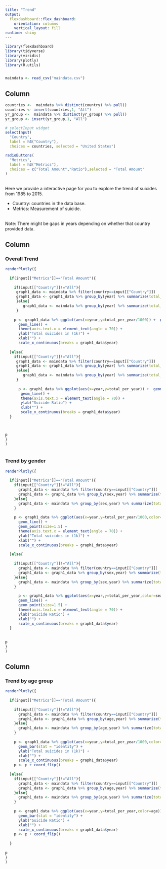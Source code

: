 ```yaml
---
title: "Trend"
output: 
  flexdashboard::flex_dashboard:
    orientation: columns
    vertical_layout: fill
runtime: shiny
---
```


```r
library(flexdashboard)
library(tidyverse)
library(viridis)
library(plotly)
library(R.utils)


maindata <- read_csv("maindata.csv")
```

Column {.sidebar}
-----------------------------------------------------------------------

```r
countries <-  maindata %>% distinct(country) %>% pull()
countries <- insert(countries,1, "All")
yr_group <-  maindata %>% distinct(yr_group) %>% pull() 
yr_group <- insert(yr_group,1, "All")

# selectInput widget
selectInput(
  "Country", 
  label = h3("Country"),
  choices = countries, selected = "United States")

radioButtons(
  "Metrics",
  label = h3("Metrics"),
  choices = c("Total Amount","Ratio"),selected = "Total Amount"
)


```

<br>
Here we provide a interactive page for you to explore the trend of suicides from 1985 to 2015. 

- Country: countries in the data base.
- Metrics: Measurement of suicide.

<br>
Note: There might be gaps in years depending on whether that country provided data.

Column {data-width=500}
-----------------------------------------------------------------------

### Overall Trend

```r
renderPlotly({
  
  if(input[["Metrics"]]=="Total Amount"){
    
    if(input[["Country"]]!="All"){
     graph1_data <- maindata %>% filter(country==input[["Country"]])
     graph1_data <- graph1_data %>% group_by(year) %>% summarize(total_per_year=sum(suicides_no))
     }else{
        graph1_data <- maindata %>% group_by(year) %>% summarize(total_per_year=sum(suicides_no))
     }
    
    p <- graph1_data %>% ggplot(aes(x=year,y=total_per_year/1000)) +  geom_point(size=1.5) + 
      geom_line() +
      theme(axis.text.x = element_text(angle = 70)) +
      ylab("Total suicides in (1k)") +
      xlab("") +
      scale_x_continuous(breaks = graph1_data$year)
    
  }else{
    if(input[["Country"]]!="All"){
     graph1_data <- maindata %>% filter(country==input[["Country"]])
     graph1_data <- graph1_data %>% group_by(year) %>% summarize(total_per_year=sum(suicides_no)/sum(population))
     }else{
        graph1_data <- maindata %>% group_by(year) %>% summarize(total_per_year=sum(suicides_no)/sum(population))
     }
    
      p <- graph1_data %>% ggplot(aes(x=year,y=total_per_year)) +  geom_point(size=1.5) + 
       geom_line() +
       theme(axis.text.x = element_text(angle = 70)) +
       ylab("Suicide Ratio") +
       xlab("") +
       scale_x_continuous(breaks = graph1_data$year)
  }
      


p  
}
)



```

### Trend by gender

```r
renderPlotly({
  
  if(input[["Metrics"]]=="Total Amount"){
    if(input[["Country"]]!="All"){
      graph1_data <- maindata %>% filter(country==input[["Country"]])
      graph1_data <- graph1_data %>% group_by(sex,year) %>% summarize(total_per_year=sum(suicides_no))
    }else{
      graph1_data <- maindata %>% group_by(sex,year) %>% summarize(total_per_year=sum(suicides_no))
    }
    
    p <- graph1_data %>% ggplot(aes(x=year,y=total_per_year/1000,color=sex)) + 
      geom_line() + 
      geom_point(size=1.5) +
      theme(axis.text.x = element_text(angle = 70)) +
      ylab("Total suicides in (1k)") +
      xlab("") +
      scale_x_continuous(breaks = graph1_data$year)
    
  }else{
    
    if(input[["Country"]]!="All"){
      graph1_data <- maindata %>% filter(country==input[["Country"]])
      graph1_data <- graph1_data %>% group_by(sex,year) %>% summarize(total_per_year=sum(suicides_no)/sum(population))
    }else{
      graph1_data <- maindata %>% group_by(sex,year) %>% summarize(total_per_year=sum(suicides_no)/sum(population))
    }
    
      p <- graph1_data %>% ggplot(aes(x=year,y=total_per_year,color=sex)) + 
      geom_line() + 
      geom_point(size=1.5) +
      theme(axis.text.x = element_text(angle = 70)) +
      ylab("Suicide Ratio") +
      xlab("") +
      scale_x_continuous(breaks = graph1_data$year)
  }
     
      
p  
}
)


```




Column {data-width=500}
-----------------------------------------------------------------------



### Trend by age group

```r
renderPlotly({
  
  if(input[["Metrics"]]=="Total Amount"){
    
    if(input[["Country"]]!="All"){
      graph1_data <- maindata %>% filter(country==input[["Country"]])
      graph1_data <- graph1_data %>% group_by(age,year) %>% summarize(total_per_year=sum(suicides_no))
    }else{
      graph1_data <- maindata %>% group_by(age,year) %>% summarize(total_per_year=sum(suicides_no))
    }
    
    p <- graph1_data %>% ggplot(aes(x=year,y=total_per_year/1000,color=age)) +
      geom_bar(stat = "identity") +
      ylab("Total suicides in (1k)") +
      xlab("") +
      scale_x_continuous(breaks = graph1_data$year)
    p <- p + coord_flip()
    
  }else{
    if(input[["Country"]]!="All"){
      graph1_data <- maindata %>% filter(country==input[["Country"]])
      graph1_data <- graph1_data %>% group_by(age,year) %>% summarize(total_per_year=sum(suicides_no)/sum(population))
    }else{
      graph1_data <- maindata %>% group_by(age,year) %>% summarize(total_per_year=sum(suicides_no)/sum(population))
    }
    
    p <- graph1_data %>% ggplot(aes(x=year,y=total_per_year,color=age)) +
      geom_bar(stat = "identity") +
      ylab("Suicide Ratio") +
      xlab("") +
      scale_x_continuous(breaks = graph1_data$year)
    p <- p + coord_flip()
    
  }
      
p  
}
)


```

